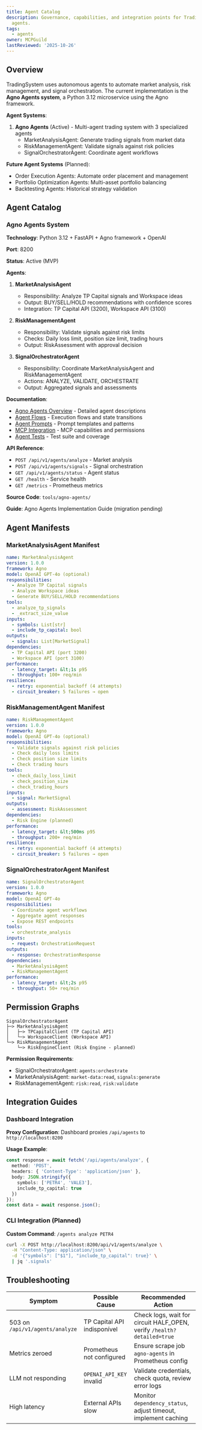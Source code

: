 ```yaml
---
title: Agent Catalog
description: Governance, capabilities, and integration points for TradingSystem autonomous
  agents.
tags:
  - agents
owner: MCPGuild
lastReviewed: '2025-10-26'
---
```

## Overview

TradingSystem uses autonomous agents to automate market analysis, risk management, and signal orchestration. The current implementation is the **Agno Agents system**, a Python 3.12 microservice using the Agno framework.

**Agent Systems**:
1. **Agno Agents** (Active) - Multi-agent trading system with 3 specialized agents
   - MarketAnalysisAgent: Generate trading signals from market data
   - RiskManagementAgent: Validate signals against risk policies
   - SignalOrchestratorAgent: Coordinate agent workflows

**Future Agent Systems** (Planned):
- Order Execution Agents: Automate order placement and management
- Portfolio Optimization Agents: Multi-asset portfolio balancing
- Backtesting Agents: Historical strategy validation

## Agent Catalog

### Agno Agents System

**Technology**: Python 3.12 + FastAPI + Agno framework + OpenAI

**Port**: 8200

**Status**: Active (MVP)

**Agents**:
1. **MarketAnalysisAgent**
   - Responsibility: Analyze TP Capital signals and Workspace ideas
   - Output: BUY/SELL/HOLD recommendations with confidence scores
   - Integration: TP Capital API (3200), Workspace API (3100)

2. **RiskManagementAgent**
   - Responsibility: Validate signals against risk limits
   - Checks: Daily loss limit, position size limit, trading hours
   - Output: RiskAssessment with approval decision

3. **SignalOrchestratorAgent**
   - Responsibility: Coordinate MarketAnalysisAgent and RiskManagementAgent
   - Actions: ANALYZE, VALIDATE, ORCHESTRATE
   - Output: Aggregated signals and assessments

**Documentation**:
- [Agno Agents Overview](/agents/agno-agents) - Detailed agent descriptions
- [Agent Flows](./agno-agents/flows) - Execution flows and state transitions
- [Agent Prompts](./agno-agents/prompts) - Prompt templates and patterns
- [MCP Integration](./agno-agents/mcp) - MCP capabilities and permissions
- [Agent Tests](./agno-agents/tests) - Test suite and coverage

**API Reference**:
- `POST /api/v1/agents/analyze` - Market analysis
- `POST /api/v1/agents/signals` - Signal orchestration
- `GET /api/v1/agents/status` - Agent status
- `GET /health` - Service health
- `GET /metrics` - Prometheus metrics

**Source Code**: `tools/agno-agents/`

**Guide**: Agno Agents Implementation Guide (migration pending)

## Agent Manifests

### MarketAnalysisAgent Manifest

```yaml
name: MarketAnalysisAgent
version: 1.0.0
framework: Agno
model: OpenAI GPT-4o (optional)
responsibilities:
  - Analyze TP Capital signals
  - Analyze Workspace ideas
  - Generate BUY/SELL/HOLD recommendations
tools:
  - analyze_tp_signals
  - _extract_size_value
inputs:
  - symbols: List[str]
  - include_tp_capital: bool
outputs:
  - signals: List[MarketSignal]
dependencies:
  - TP Capital API (port 3200)
  - Workspace API (port 3100)
performance:
  - latency_target: &lt;1s p95
  - throughput: 100+ req/min
resilience:
  - retry: exponential backoff (4 attempts)
  - circuit_breaker: 5 failures → open
```

### RiskManagementAgent Manifest

```yaml
name: RiskManagementAgent
version: 1.0.0
framework: Agno
model: OpenAI GPT-4o (optional)
responsibilities:
  - Validate signals against risk policies
  - Check daily loss limits
  - Check position size limits
  - Check trading hours
tools:
  - check_daily_loss_limit
  - check_position_size
  - check_trading_hours
inputs:
  - signal: MarketSignal
outputs:
  - assessment: RiskAssessment
dependencies:
  - Risk Engine (planned)
performance:
  - latency_target: &lt;500ms p95
  - throughput: 200+ req/min
resilience:
  - retry: exponential backoff (4 attempts)
  - circuit_breaker: 5 failures → open
```

### SignalOrchestratorAgent Manifest

```yaml
name: SignalOrchestratorAgent
version: 1.0.0
framework: Agno
model: OpenAI GPT-4o
responsibilities:
  - Coordinate agent workflows
  - Aggregate agent responses
  - Expose REST endpoints
tools:
  - orchestrate_analysis
inputs:
  - request: OrchestrationRequest
outputs:
  - response: OrchestrationResponse
dependencies:
  - MarketAnalysisAgent
  - RiskManagementAgent
performance:
  - latency_target: &lt;2s p95
  - throughput: 50+ req/min
```

## Permission Graphs

```
SignalOrchestratorAgent
├─> MarketAnalysisAgent
│   ├─> TPCapitalClient (TP Capital API)
│   └─> WorkspaceClient (Workspace API)
└─> RiskManagementAgent
    └─> RiskEngineClient (Risk Engine - planned)
```

**Permission Requirements**:
- SignalOrchestratorAgent: `agents:orchestrate`
- MarketAnalysisAgent: `market-data:read`, `signals:generate`
- RiskManagementAgent: `risk:read`, `risk:validate`

## Integration Guides

### Dashboard Integration

**Proxy Configuration**: Dashboard proxies `/api/agents` to `http://localhost:8200`

**Usage Example**:
```typescript
const response = await fetch('/api/agents/analyze', {
  method: 'POST',
  headers: { 'Content-Type': 'application/json' },
  body: JSON.stringify({
    symbols: ['PETR4', 'VALE3'],
    include_tp_capital: true
  })
});
const data = await response.json();
```

### CLI Integration (Planned)

**Custom Command**: `/agents analyze PETR4`

```bash
curl -X POST http://localhost:8200/api/v1/agents/analyze \
  -H "Content-Type: application/json" \
  -d '{"symbols": ["$1"], "include_tp_capital": true}' \
  | jq '.signals'
```

## Troubleshooting

| Symptom | Possible Cause | Recommended Action |
|---------|----------------|--------------------|
| 503 on `/api/v1/agents/analyze` | TP Capital API indisponível | Check logs, wait for circuit HALF_OPEN, verify `/health?detailed=true` |
| Metrics zeroed | Prometheus not configured | Ensure scrape job `agno-agents` in Prometheus config |
| LLM not responding | `OPENAI_API_KEY` invalid | Validate credentials, check quota, review error logs |
| High latency | External APIs slow | Monitor `dependency_status`, adjust timeout, implement caching |
